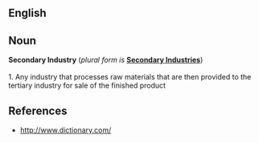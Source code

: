 {{Copy to Wiktionary}}

==English==

==Noun==
'''Secondary Industry''' (''plural form is'' '''[[Secondary Industries]]''')<br /><br />1. Any industry that processes raw materials that are then provided to the tertiary industry for sale of the finished product

==References==
*http://www.dictionary.com/


{{stub}}